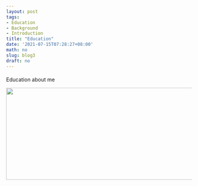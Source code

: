 ```yaml
---
layout: post
tags:
- Education
- Background
- Introduction
title: "Education"
date: '2021-07-15T07:28:27+08:00'
math: no
slug: blog3
draft: no
---
```

#### 

Education about me
        
<!--img align="left" width="100" height="100" src="/images/wallpaper1.jpg"-->

<img align="center" width="800" height="250" src="/images/pic1.png">

